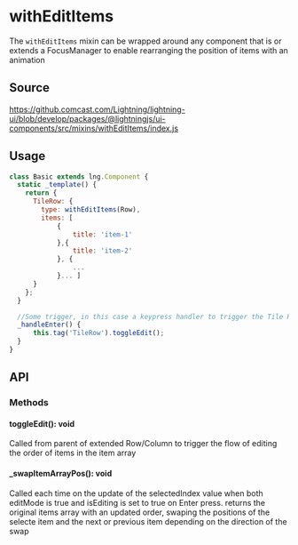 
# withEditItems

The `withEditItems` mixin can be wrapped around any component that is or extends a FocusManager to enable rearranging the position of items with an animation

## Source

https://github.comcast.com/Lightning/lightning-ui/blob/develop/packages/@lightningjs/ui-components/src/mixins/withEditItems/index.js

## Usage

```js
class Basic extends lng.Component {
  static _template() {
    return {
      TileRow: {
        type: withEditItems(Row),
        items: [
            {
                title: 'item-1'
            },{
                title: 'item-2'
            }, {
                ...
            }... ]
      }
    };
  }

  //Some trigger, in this case a keypress handler to trigger the Tile Row's ability to swap an items position
  _handleEnter() {
      this.tag('TileRow').toggleEdit();
  }
}
```

## API

### Methods

#### toggleEdit(): void

Called from parent of extended Row/Column to trigger the flow of editing the order of items in the item array

#### \_swapItemArrayPos(): void

Called each time on the update of the selectedIndex value when both editMode is true and isEditing is set to true on Enter press.
returns the original items array with an updated order, swaping the positions of the selecte item and the next or previous item depending on the direction of the swap
